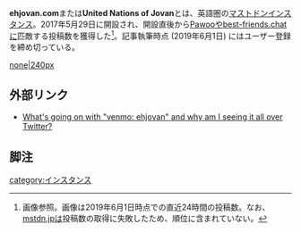 {{小文字}}
{{Infobox instance
| Name          = United Nations of Jovan
| Image         = [[ファイル:Digital_beggar_idea.png|120px|Mastodon]]
| Domain        = https://ehjovan.com
| Admin         = [https://ehjovan.com/@jovan jovan]
<!-- | Moderator     = モデレーター, モデレーター, モデレーター -->
<!-- | Country       = 国 -->
| Start         = 2019年5月29日
| Kifu          = Venmo: Ehjovan
<!-- | SourceCode    = https://github.com/tootsuite/mastodon -->
<!-- | Alias         = 愛称, 愛称, 愛称 -->
}}'''ehjovan.com'''または'''United Nations of Jovan'''とは、英語圏の[[Mastodon|マストドン]]インスタンス。2017年5月29日に開設され、開設直後から[[Pawoo]]や[[best-friends.chat]]に匹敵する投稿数を獲得した<ref>画像参照。画像は2019年6月1日時点での直近24時間の投稿数。なお、[[mstdn.jp]]は投稿数の取得に失敗したため、順位に含まれていない。</ref>。記事執筆時点 (2019年6月1日) にはユーザー登録を締め切っている。

[[file:Ehjovan-activity.png|none|240px]]

==外部リンク==
* [https://www.reddit.com/r/OutOfTheLoop/comments/b2cjn4/whats_going_on_with_venmo_ehjovan_and_why_am_i/ What's going on with "venmo: ehjovan" and why am I seeing it all over Twitter?]

==脚注==
<references />

{{DEFAULTSORT:enjovancom}}
[[category:インスタンス]]